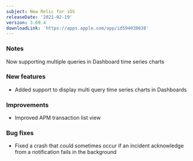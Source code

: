 ```yaml
---
subject: New Relic for iOS
releaseDate: '2021-02-19'
version: 3.69.4
downloadLink: 'https://apps.apple.com/app/id594038638'
---
```


### Notes

Now supporting multiple queries in Dashboard time series charts

### New features

* Added support to display multi query time series charts in Dashboards

### Improvements

* Improved APM transaction list view

### Bug fixes

* Fixed a crash that could sometimes occur if an incident acknowledge from a notification fails in the background
